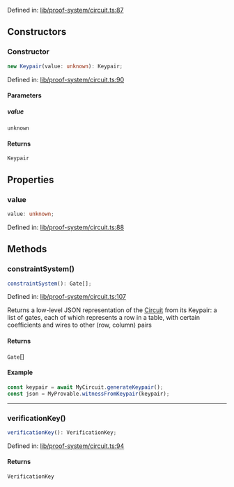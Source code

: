 Defined in: [lib/proof-system/circuit.ts:87](https://github.com/o1-labs/o1js/blob/fca908c243ee8e908efacaf73a882d48759e675a/src/lib/proof-system/circuit.ts#L87)

## Constructors

### Constructor

```ts
new Keypair(value: unknown): Keypair;
```

Defined in: [lib/proof-system/circuit.ts:90](https://github.com/o1-labs/o1js/blob/fca908c243ee8e908efacaf73a882d48759e675a/src/lib/proof-system/circuit.ts#L90)

#### Parameters

##### value

`unknown`

#### Returns

`Keypair`

## Properties

### value

```ts
value: unknown;
```

Defined in: [lib/proof-system/circuit.ts:88](https://github.com/o1-labs/o1js/blob/fca908c243ee8e908efacaf73a882d48759e675a/src/lib/proof-system/circuit.ts#L88)

## Methods

### constraintSystem()

```ts
constraintSystem(): Gate[];
```

Defined in: [lib/proof-system/circuit.ts:107](https://github.com/o1-labs/o1js/blob/fca908c243ee8e908efacaf73a882d48759e675a/src/lib/proof-system/circuit.ts#L107)

Returns a low-level JSON representation of the [Circuit](Circuit.mdx) from its Keypair:
a list of gates, each of which represents a row in a table, with certain coefficients and wires to other (row, column) pairs

#### Returns

`Gate`[]

#### Example

```ts
const keypair = await MyCircuit.generateKeypair();
const json = MyProvable.witnessFromKeypair(keypair);
```

***

### verificationKey()

```ts
verificationKey(): VerificationKey;
```

Defined in: [lib/proof-system/circuit.ts:94](https://github.com/o1-labs/o1js/blob/fca908c243ee8e908efacaf73a882d48759e675a/src/lib/proof-system/circuit.ts#L94)

#### Returns

`VerificationKey`
